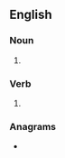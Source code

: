 ==English==

===Noun===
{{head|en|noun form}}

# {{plural of|en|rapture}}

===Verb===
{{head|en|verb form}}

# {{en-third-person singular of|rapture}}

===Anagrams===
* {{anagrams|en|a=aeprrstu|partures|pasturer|super-rat|superrat}}